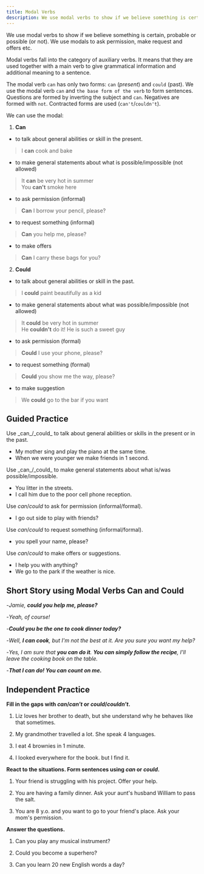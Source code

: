 ```yaml
---
title: Modal Verbs
description: We use modal verbs to show if we believe something is certain, probable or possible (or not). We use modals to ask permission, make request and offers etc
---
```


We use modal verbs to show if we believe something is certain, probable or possible (or not). We use
modals to ask permission, make request and offers etc.

Modal verbs fall into the category of auxiliary verbs. It means that they are used together with a
main verb to give grammatical information and additional meaning to a sentence.

The modal verb `can` has only two forms: `can` (_present_) and `could` (past). We use the modal verb
`can` and `the base form of the verb` to form sentences. Questions are formed by inverting the
subject and `can`. Negatives are formed with `not`. Contracted forms are used (`can't`/`couldn't`).

We can use the modal:

1. **Can**

- to talk about general abilities or skill in the present.

> I **can** cook and bake

- to make general statements about what is possible/impossible (not allowed)

> It **can** be very hot in summer  
> You **can't** smoke here

- to ask permission (informal)

> **Can** I borrow your pencil, please?

- to request something (informal)

> **Can** you help me, please?

- to make offers

> **Can** I carry these bags for you?

2. **Could**

- to talk about general abilities or skill in the past.

> I **could** paint beautifully as a kid

- to make general statements about what was possible/impossible (not allowed)

> It **could** be very hot in summer  
> He **couldn't** do it! He is such a sweet guy

- to ask permission (formal)

> **Could** I use your phone, please?

- to request something (formal)

> **Could** you show me the way, please?

- to make suggestion

> We **could** go to the bar if you want

## Guided Practice

<Sidenote mt={8}>
  Use _can_/_could_ to talk about general abilities or skills in the present or in the past.
</Sidenote>

- My mother <Blank /> sing and play the piano at the same time. <InfoTooltip label="can" />
- When we were younger we <Blank /> make friends in 1 second. <InfoTooltip label="could" />

<Sidenote>
  Use _can_/_could_ to make general statements about what is/was possible/impossible.
</Sidenote>

- You <Blank /> litter in the streets. <InfoTooltip label="can't" />
- I <Blank /> call him due to the poor cell phone reception. <InfoTooltip label="couldn't" />

<Sidenote>Use _can_/_could_ to ask for permission (informal/formal).</Sidenote>

- <Blank /> I go out side to play with friends? <InfoTooltip label="Can" />

<Sidenote>Use _can_/_could_ to request something (informal/formal).</Sidenote>

- <Blank /> you spell your name, please? <InfoTooltip label="Could" />

<Sidenote>Use _can_/_could_ to make offers or suggestions.</Sidenote>

- <Blank /> I help you with anything? <InfoTooltip label="Can" />
- We <Blank /> go to the park if the weather is nice. <InfoTooltip label="could" />

## Short Story using Modal Verbs Can and Could

-_Jamie, **could you help me, please?**_

-_Yeah, of course!_

-_**Could you be the one to cook dinner today?**_

-_Well, **I can cook**, but I'm not the best at it. Are you sure you want my help?_

-_Yes, I am sure that **you can do it**. **You can simply follow the recipe**, I'll leave the cooking book on the table._

-_**That I can do! You can count on me.**_

## Independent Practice

**Fill in the gaps with _can_/_can't_ or _could_/_couldn't_.**

1. Liz loves her brother to death, but she <Blank /> understand why he behaves like that sometimes. <InfoTooltip label="can't" />

2. My grandmother travelled a lot. She <Blank /> speak 4 languages. <InfoTooltip label="could" />

3. I <Blank /> eat 4 brownies in 1 minute. <InfoTooltip label="can" />

4. I looked everywhere for the book. but I <Blank /> find it. <InfoTooltip label="couldn't" />

**React to the situations. Form sentences using _can_ or _could_.**

1. Your friend is struggling with his project. Offer your help. <InfoTooltip label="I can help you with your project." />

2. You are having a family dinner. Ask your aunt's husband William to pass the salt. <InfoTooltip label="William, could you pass the salt, please?" />

3. You are 8 y.o. and you want to go to your friend's place. Ask your mom's permission. <InfoTooltip label="Mom, can I go to my friend's house, please?" />

**Answer the questions.**

1. Can you play any musical instrument? <InfoTooltip label="Yes, I can play guitar." />

2. Could you become a superhero? <InfoTooltip label="No, I couldn't become a superhero because I'm too anxious." />

3. Can you learn 20 new English words a day? <InfoTooltip label="Yes, I can learn 20 new English words a day." />
